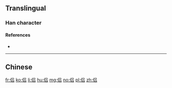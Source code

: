 {{also|侶}}
==Translingual==

===Han character===
{{Han char|rn=9|rad=人|as=06|sn=8|four=|canj=人口口 (ORR)|ids=⿰[[亻]][[吕]]}}

====References====
* {{Han ref|kx=0102.291|hdz=10147.120|uh=4FA3|ud=20387}}

----

==Chinese==
{{zh-see|侶}}

[[fr:侣]]
[[ko:侣]]
[[li:侣]]
[[hu:侣]]
[[mg:侣]]
[[no:侣]]
[[pl:侣]]
[[zh:侣]]